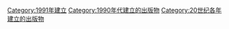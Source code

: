 {{Cat topic in year| topic=建立的出版物| year=1991}}

[[Category:1991年建立|Category:1991年建立]]
[[Category:1990年代建立的出版物|Category:1990年代建立的出版物]]
[[Category:20世纪各年建立的出版物|Category:20世纪各年建立的出版物]]
